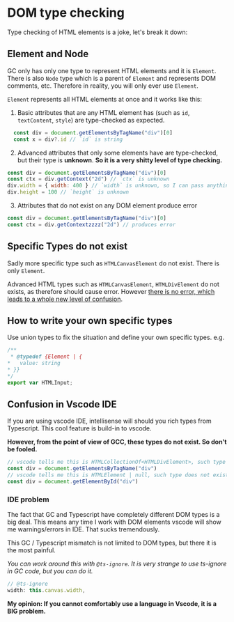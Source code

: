 # DOM type checking
Type checking of HTML elements is a joke, let's break it down:

## Element and Node

GC only has only one type to represent HTML elements and it is `Element`. There is also `Node` type which is a parent of `Element` and represents DOM comments, etc. Therefore in reality, you will only ever use `Element`.

`Element` represents all HTML elements at once and it works like this:

1. Basic attributes that are any HTML element has (such as `id`, `textContent`, `style`) are type-checked as expected.

```js
  const div = document.getElementsByTagName("div")[0]
  const x = div?.id // `id` is string
```

2. Advanced attributes that only some elements have are type-checked, but their type is **unknown**. **So it is a very shitty level of type checking.**

```js
const div = document.getElementsByTagName("div")[0]
const ctx = div.getContext("2d") // `ctx` is unknown
div.width = { width: 400 } // `width` is unknown, so I can pass anything to it, this is wrong
div.height = 100 // `height` is unknown
``` 

3. Attributes that do not exist on any DOM element produce error

```js
const div = document.getElementsByTagName("div")[0]
const ctx = div.getContextzzzz("2d") // produces error
``` 

## Specific Types do not exist

Sadly more specific type such as `HTMLCanvasElement` do not exist. There is only `Element`.

Advanced HTML types such as `HTMLCanvasElement`, `HTMLDivElement` do not exists, as therefore should cause error. However [there is no error, which leads to a whole new level of confusion](./report).


## How to write your own specific types
Use union types to fix the situation and define your own specific types. e.g.

```js
/**
 * @typedef {Element | {
*   value: string
* }}
*/
export var HTMLInput;
```

## Confusion in Vscode IDE

If you are using vscode IDE, intellisense will should you rich types from Typescript. This cool feature is build-in to vscode.

**However, from the point of view of GCC, these types do not exist. So don't be fooled.**

```js
// vscode tells me this is HTMLCollectionOf<HTMLDivElement>, such type does not exist in GC
const div = document.getElementsByTagName("div")
// vscode tells me this is HTMLElement | null, such type does not exist in GC
const div = document.getElementById("div")
```

### IDE problem
The fact that GC and Typescript have completely different DOM types is a big deal. This means any time I work with
DOM elements vscode will show me warnings/errors in IDE. That sucks tremendously.

This GC / Typescript mismatch is not limited to DOM types, but there it is the most painful.

*You can work around this with `@ts-ignore`. It is very strange to use ts-ignore in GC code, but you can do it.*

```js
// @ts-ignore
width: this.canvas.width,
```

**My opinion: If you cannot comfortably use a language in Vscode, it is a BIG problem.**

